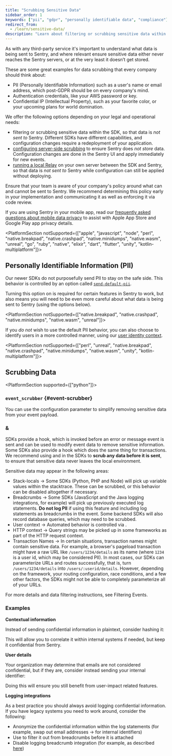 ```yaml
---
title: "Scrubbing Sensitive Data"
sidebar_order: 1
keywords: ["pii", "gdpr", "personally identifiable data", "compliance"]
redirect_from:
  - /learn/sensitive-data/
description: "Learn about filtering or scrubbing sensitive data within the SDK, so that data is not sent with the event. You can also configure server-side scrubbing to ensure the data is not stored."
---
```


As with any third-party service it's important to understand what data is being sent to Sentry, and where relevant ensure sensitive data either never reaches the Sentry servers, or at the very least it doesn’t get stored.

These are some great examples for data scrubbing that every company should think about:

- PII (Personally Identifiable Information) such as a user's name or email address, which post-GDPR should be on every company's mind.
- Authentication credentials, like your AWS password or key.
- Confidential IP (Intellectual Property), such as your favorite color, or your upcoming plans for world domination.

We offer the following options depending on your legal and operational needs:

- filtering or scrubbing sensitive data within the SDK, so that data is _not sent to_ Sentry. Different SDKs have different capabilities, and configuration changes require a redeployment of your application.
- [configuring server-side scrubbing](/product/data-management-settings/scrubbing/server-side-scrubbing/) to ensure Sentry does _not store_ data. Configuration changes are done in the Sentry UI and apply immediately for new events.
- [running a local Relay](/product/relay/) on your own server between the SDK and Sentry, so that data is _not sent to_ Sentry while configuration can still be applied without deploying.

<Note>

Ensure that your team is aware of your company's policy around what can and cannot be sent to Sentry. We recommend determining this policy early in your implementation and communicating it as well as enforcing it via code review.

If you are using Sentry in your mobile app, read our [frequently asked questions about mobile data privacy](/product/security/mobile-privacy/) to assist with Apple App Store and Google Play app privacy details.

</Note>

<PlatformSection notSupported={["apple", "javascript", "node", "perl", "native.breakpad", "native.crashpad", "native.minidumps", "native.wasm", "unreal", "go", "ruby", "native", "elixir", "dart", "flutter", "unity", "kotlin-multiplatform"]}>

## Personally Identifiable Information (PII)

Our newer SDKs do not purposefully send PII to stay on the safe side. This behavior is controlled by an option called [`send-default-pii`](../../configuration/options/#send-default-pii).

Turning this option on is required for certain features in Sentry to work, but also means you will need to be even more careful about what data is being sent to Sentry (using the options below).

</PlatformSection>

<PlatformSection notSupported={["native.breakpad", "native.crashpad", "native.minidumps", "native.wasm", "unreal"]}>

If you _do not_ wish to use the default PII behavior, you can also choose to identify users in a more controlled manner, using our [user identity context](../../enriching-events/identify-user/).

</PlatformSection>

<PlatformSection notSupported={["perl", "unreal", "native.breakpad", "native.crashpad", "native.minidumps", "native.wasm", "unity", "kotlin-multiplatform"]}>

## Scrubbing Data

<PlatformSection supported={["python"]}>

### `event_scrubber` {#event-scrubber}

You can use the <PlatformIdentifier name="event-scrubber" /> configuration parameter to simplify removing sensitive data from your event payload.

<PlatformContent includePath="configuration/event-scrubber" />

</PlatformSection>

### <PlatformIdentifier name="before-send" /> & <PlatformIdentifier name="before-send-transaction" />

SDKs provide a <PlatformIdentifier name="before-send" /> hook, which is invoked before an error or message event is sent and can be used to modify event data to remove sensitive information. Some SDKs also provide a <PlatformIdentifier name="before-send-transaction" /> hook which does the same thing for transactions. We recommend using <PlatformIdentifier name="before-send" /> and <PlatformIdentifier name="before-send-transaction" /> in the SDKs to **scrub any data before it is sent**, to ensure that sensitive data never leaves the local environment.

<PlatformContent includePath="configuration/before-send" />

Sensitive data may appear in the following areas:

- Stack-locals → Some SDKs (Python, PHP and Node) will pick up variable values within the stacktrace. These can be scrubbed, or this behavior can be disabled altogether if necessary.
- Breadcrumbs → Some SDKs (JavaScript and the Java logging integrations, for example) will pick up previously executed log statements. **Do not log PII** if using this feature and including log statements as breadcrumbs in the event. Some backend SDKs will also record database queries, which may need to be scrubbed.
- User context → Automated behavior is controlled via <PlatformIdentifier name="send-default-pii" />.
- HTTP context → Query strings may be picked up in some frameworks as part of the HTTP request context.
- Transaction Names → In certain situations, transaction names might contain sensitive data. For example, a browser's pageload transaction might have a raw URL like `/users/1234/details` as its name (where `1234` is a user id, which may be considered PII). In most cases, our SDKs can parameterize URLs and routes successfully, that is, turn `/users/1234/details` into `/users/:userid/details`. However, depending on the framework, your routing configuration, race conditions, and a few other factors, the SDKs might not be able to completely parameterize all of your URLs.

For more details and data filtering instructions, see <PlatformLink to="/configuration/filtering/">Filtering Events</PlatformLink>.

### Examples

**Contextual information**

Instead of sending confidential information in plaintext, consider hashing it:

<PlatformContent includePath="sensitive-data/set-tag" />

This will allow you to correlate it within internal systems if needed, but keep it confidential from Sentry.

**User details**

Your organization may determine that emails are not considered confidential, but if they are, consider instead sending your internal identifier:

<PlatformContent includePath="sensitive-data/set-user" />

Doing this will ensure you still benefit from user-impact related features.

**Logging integrations**

As a best practice you should always avoid logging confidential information. If you have legacy systems you need to work around, consider the following:

- Anonymize the confidential information within the log statements (for example, swap out email addresses -> for internal identifiers)
- Use <PlatformIdentifier name="before-breadcrumb" /> to filter it out from breadcrumbs before it is attached
- Disable logging breadcrumb integration (for example, as described [here](/platforms/javascript/configuration/integrations/default/#breadcrumbs))

</PlatformSection>
